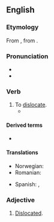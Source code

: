 ==English==
{{was wotd|2008|December|29}}

===Etymology===
From {{etyl|la|en}} {{m|la|luxātus}}, from {{m|la|luxō}}.

===Pronunciation===
* {{IPA|/ˈlʌk.seɪt/|lang=en}}
* {{audio|En-us-luxate.ogg|Audio (US)|lang=en}}

===Verb===
{{en-verb|luxat}}

# To [[dislocate]].
#* {{quote-book|lang=en|1863|[[w:Stephen Smith (surgeon)|Stephen Smith]]|Hand-book of Surgical Operations|url=http://books.google.com/books?id=-GkfrDGXQH4C&pg=PA97|page=97
|passage=If in cases of difficulty you have recourse to this means, '''luxate''' downwards as far as half the dorsopalmar diameter, and then ''vice versa''.}}

====Derived terms====
* {{l|en|luxating patella}}

====Translations====
{{trans-top|to dislocate}}
* Norwegian: {{t|no|luksere}}
* Romanian: {{t+|ro|luxa}}
{{trans-mid}}
* Spanish: {{t+|es|dislocar}}, {{t+|es|luxar}}
{{trans-bottom}}

===Adjective===
{{en-adj}}

# [[dislocated|Dislocated]].